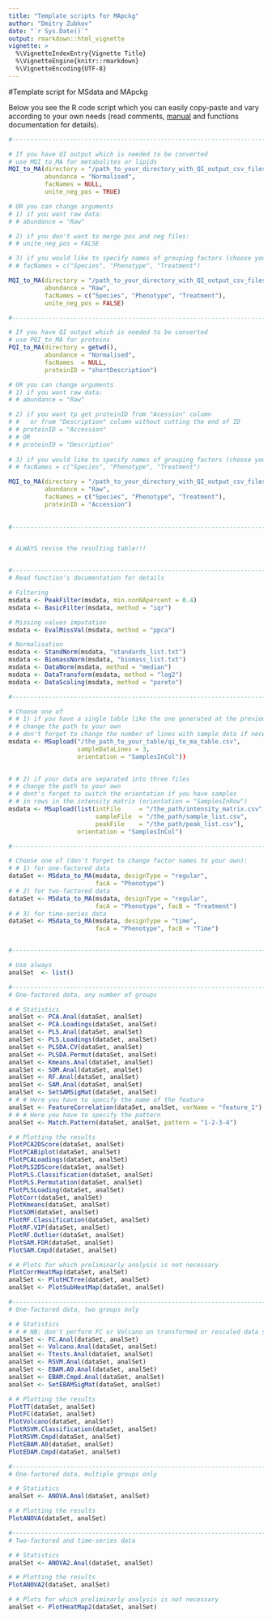 ```yaml
---
title: "Template scripts for MApckg"
author: "Dmitry Zubkov"
date: "`r Sys.Date()`"
output: rmarkdown::html_vignette
vignette: >
  %\VignetteIndexEntry{Vignette Title}
  %\VignetteEngine{knitr::rmarkdown}
  %\VignetteEncoding{UTF-8}
---
```


#Template script for MSdata and MApckg

Below you see the R code script which you can easily copy-paste and vary according to your own needs (read comments, [manual](https://github.com/flajole/MApckg/blob/master/vignettes/MApckg_tutorial.Rmd) and functions documentation for details).


```r
#-------------------------------------------------------------------------

# If you have QI output which is needed to be converted
# use MQI_to_MA for metabolites or lipids
MQI_to_MA(directory = "/path_to_your_directory_with_QI_output_csv_files/",
          abundance = "Normalised", 
          facNames = NULL, 
          unite_neg_pos = TRUE)

# OR you can change arguments
# 1) if you want raw data:
# # abundance = "Raw"

# 2) if you don't want to merge pos and neg files:
# # unite_neg_pos = FALSE 

# 3) if you would like to specify names of grouping factors (choose your own!):
# # facNames = c("Species", "Phenotype", "Treatment") 

MQI_to_MA(directory = "/path_to_your_directory_with_QI_output_csv_files/",
          abundance = "Raw", 
          facNames = c("Species", "Phenotype", "Treatment"), 
          unite_neg_pos = FALSE)

#-------------------------------------------------------------------------

# If you have QI output which is needed to be converted
# use PQI_to_MA for proteins
PQI_to_MA(directory = getwd(),
          abundance = "Normalised",
          facNames  = NULL,
          proteinID = "shortDescription")

# OR you can change arguments
# 1) if you want raw data:
# # abundance = "Raw"

# 2) if you want tp get proteinID from "Acession" column 
# #   or from "Description" column without cutting the end of ID 
# # proteinID = "Accession"
# # OR
# # proteinID = "Description" 
 
# 3) if you would like to specify names of grouping factors (choose your own!):
# # facNames = c("Species", "Phenotype", "Treatment") 

MQI_to_MA(directory = "/path_to_your_directory_with_QI_output_csv_files/",
          abundance = "Raw", 
          facNames = c("Species", "Phenotype", "Treatment"),
          proteinID = "Accession")
          
          
#-------------------------------------------------------------------------


# ALWAYS revise the resulting table!!!


#-------------------------------------------------------------------------
# Read function's documentation for details

# Filtering
msdata <- PeakFilter(msdata, min.nonNApercent = 0.4)
msdata <- BasicFilter(msdata, method = "iqr")

# Missing values imputation
msdata <- EvalMissVal(msdata, method = "ppca")

# Normalisation
msdata <- StandNorm(msdata, "standards_list.txt")
msdata <- BiomassNorm(msdata, "biomass_list.txt")
msdata <- DataNorm(msdata, method = "median")
msdata <- DataTransform(msdata, method = "log2")
msdata <- DataScaling(msdata, method = "pareto")

#-------------------------------------------------------------------------

# Choose one of
# # 1) if you have a single table like the one generated at the previous step
# # change the path to your own
# # don't forget to change the number of lines with sample data if necessary
msdata <- MSupload("/the_path_to_your_table/qi_to_ma_table.csv",
                   sampleDataLines = 3,
                   orientation = "SamplesInCol"))

 
# # 2) if your data are separated into three files
# # change the path to your own
# # dont's forget to switch the orientation if you have samples
# # in rows in the intensity matrix (orientation = "SamplesInRow")
msdata <- MSupload(list(intFile     = "/the_path/intensity_matrix.csv",
                        sampleFile  = "/the_path/sample_list.csv",
                        peakFile    = "/the_path/peak_list.csv"),
                   orientation = "SamplesInCol")

#-------------------------------------------------------------------------

# Choose one of (don't forget to change factor names to your own):
# # 1) for one-factored data
dataSet <- MSdata_to_MA(msdata, designType = "regular", 
                        facA = "Phenotype")
# # 2) for two-factored data
dataSet <- MSdata_to_MA(msdata, designType = "regular", 
                        facA = "Phenotype", facB = "Treatment")
# # 3) for time-series data
dataSet <- MSdata_to_MA(msdata, designType = "time",
                        facA = "Phenotype", facB = "Time")


#-------------------------------------------------------------------------

# Use always
analSet  <- list()

#-------------------------------------------------------------------------
# One-factored data, any number of groups

# # Statistics
analSet <- PCA.Anal(dataSet, analSet)
analSet <- PCA.Loadings(dataSet, analSet)
analSet <- PLS.Anal(dataSet, analSet)
analSet <- PLS.Loadings(dataSet, analSet)
analSet <- PLSDA.CV(dataSet, analSet)
analSet <- PLSDA.Permut(dataSet, analSet)
analSet <- Kmeans.Anal(dataSet, analSet)
analSet <- SOM.Anal(dataSet, analSet)
analSet <- RF.Anal(dataSet, analSet)
analSet <- SAM.Anal(dataSet, analSet)
analSet <- SetSAMSigMat(dataSet, analSet)
# # # Here you have to specify the name of the feature 
analSet <- FeatureCorrelation(dataSet, analSet, varName = "feature_1")
# # # Here you have to specify the pattern
analSet <- Match.Pattern(dataSet, analSet, pattern = "1-2-3-4")

# # Plotting the results
PlotPCA2DScore(dataSet, analSet)
PlotPCABiplot(dataSet, analSet)
PlotPCALoadings(dataSet, analSet)
PlotPLS2DScore(dataSet, analSet)
PlotPLS.Classification(dataSet, analSet)
PlotPLS.Permutation(dataSet, analSet)
PlotPLSLoading(dataSet, analSet)
PlotCorr(dataSet, analSet)
PlotKmeans(dataSet, analSet)
PlotSOM(dataSet, analSet)
PlotRF.Classification(dataSet, analSet)
PlotRF.VIP(dataSet, analSet)
PlotRF.Outlier(dataSet, analSet)
PlotSAM.FDR(dataSet, analSet)
PlotSAM.Cmpd(dataSet, analSet)

# # Plots for which preliminarly analysis is not necessary
PlotCorrHeatMap(dataSet, analSet)
analSet <- PlotHCTree(dataSet, analSet)
analSet <- PlotSubHeatMap(dataSet, analSet)

#-----------------------------------------------------------------------------
# One-factored data, two groups only

# # Statistics
# # # NB: don't perform FC or Volcano on transformed or rescaled data sets, it's senseless!
analSet <- FC.Anal(dataSet, analSet) 
analSet <- Volcano.Anal(dataSet, analSet)     
analSet <- Ttests.Anal(dataSet, analSet)
analSet <- RSVM.Anal(dataSet, analSet)
analSet <- EBAM.A0.Anal(dataSet, analSet)
analSet <- EBAM.Cmpd.Anal(dataSet, analSet)
analSet <- SetEBAMSigMat(dataSet, analSet)

# # Plotting the results
PlotTT(dataSet, analSet)
PlotFC(dataSet, analSet)
PlotVolcano(dataSet, analSet)
PlotRSVM.Classification(dataSet, analSet)
PlotRSVM.Cmpd(dataSet, analSet)
PlotEBAM.A0(dataSet, analSet)
PlotEDAM.Cmpd(dataSet, analSet)

#-----------------------------------------------------------------------------
# One-factored data, multiple groups only

# # Statistics
analSet <- ANOVA.Anal(dataSet, analSet)

# # Plotting the results
PlotANOVA(dataSet, analSet)

#-----------------------------------------------------------------------------
# Two-factored and time-series data

# # Statistics
analSet <- ANOVA2.Anal(dataSet, analSet)

# # Plotting the results
PlotANOVA2(dataSet, analSet)

# # Plots for which preliminarly analysis is not necessary
analSet <- PlotHeatMap2(dataSet, analSet)
```